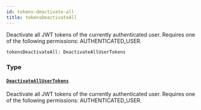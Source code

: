 ```yaml
---
id: tokens-deactivate-all
title: tokensDeactivateAll
---
```



Deactivate all JWT tokens of the currently authenticated user. Requires one of the following permissions: AUTHENTICATED_USER.

```graphql
tokensDeactivateAll: DeactivateAllUserTokens
```


### Type

#### [`DeactivateAllUserTokens`](../../../developer/api-reference/objects/deactivate-all-user-tokens) 

Deactivate all JWT tokens of the currently authenticated user. Requires one of the following permissions: AUTHENTICATED_USER.




